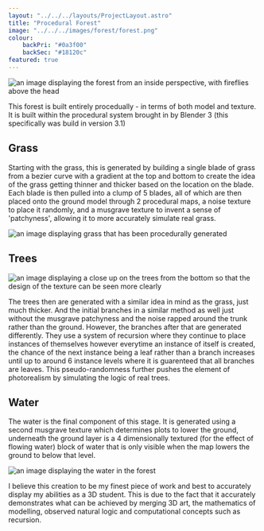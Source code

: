 ```yaml
---
layout: "../../../layouts/ProjectLayout.astro"
title: "Procedural Forest"
image: "../../../images/forest/forest.png"
colour: 
    backPri: "#0a3f00"
    backSec: "#18120c"
featured: true
---
```


<div>

<img src={forestIn} alt="an image displaying the forest from an inside perspective, with fireflies above the head" />

This forest is built entirely procedually - in terms of both model and texture. It is built within the procedural system brought in by Blender 3 (this specifically was build in version 3.1)

</div>

## Grass

<div>

Starting with the grass, this is generated by building a single blade of grass from a bezier curve with a gradient at the top and bottom to create the idea of the grass getting thinner and thicker based on the location on the blade. Each blade is then pulled into a clump of 5 blades, all of which are then placed onto the ground model through 2 procedural maps, a noise texture to place it randomly, and a musgrave texture to invent a sense of 'patchyness', allowing it to more accurately simulate real grass.

<img src={grass} alt="an image displaying grass that has been procedurally generated" />

</div>

## Trees

<div>

<img src={trees} alt="an image displaying a close up on the trees from the bottom so that the design of the texture can be seen more clearly" />

The trees then are generated with a similar idea in mind as the grass, just much thicker. And the initial branches in a similar method as well just without the musgrave patchyness and the noise rapped around the trunk rather than the ground. However, the branches after that are generated differently. They use a system of recursion where they continue to place instances of themselves however everytime an instance of itself is created, the chance of the next instance being a leaf rather than a branch increases until up to around 6 instance levels where it is guarenteed that all branches are leaves. This pseudo-randomness further pushes the element of photorealism by simulating the logic of real trees.

</div>

## Water

<div>

The water is the final component of this stage. It is generated using a second musgrave texture which determines plots to lower the ground, underneath the ground layer is a 4 dimensionally textured (for the effect of flowing water) block of water that is only visible when the map lowers the ground to below that level.

<img src={water} alt="an image displaying the water in the forest" />

</div>

I believe this creation to be my finest piece of work and best to accurately display my abilities as a 3D student. This is due to the fact that it accurately demonstrates what can be achieved by merging 3D art, the mathematics of modelling, observed natural logic and computational concepts such as recursion.